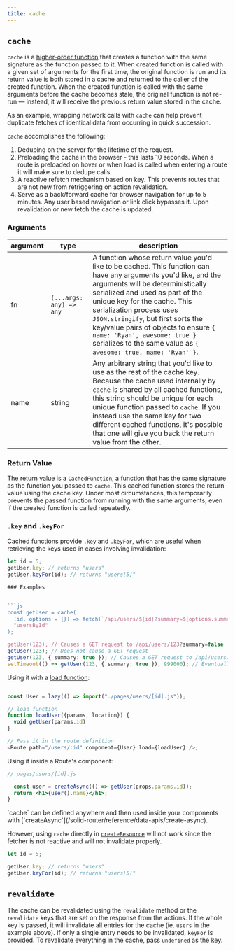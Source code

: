 ```yaml
---
title: cache
---
```


## `cache`

`cache` is a [higher-order function](https://en.wikipedia.org/wiki/Higher-order_function) that creates a function with the same signature as the function passed to it.
When created function is called with a given set of arguments for the first time, the original function is run and its return value is both stored in a cache and returned to the caller of the created function.
When the created function is called with the same arguments before the cache becomes stale, the original function is not re-run — instead, it will receive the previous return value stored in the cache.

As an example, wrapping network calls with `cache` can help prevent duplicate fetches of identical data from occurring in quick succession.

`cache` accomplishes the following:

1. Deduping on the server for the lifetime of the request.
2. Preloading the cache in the browser - this lasts 10 seconds.
   When a route is preloaded on hover or when load is called when entering a route it will make sure to dedupe calls.
3. A reactive refetch mechanism based on key.
   This prevents routes that are not new from retriggering on action revalidation.
4. Serve as a back/forward cache for browser navigation for up to 5 minutes.
   Any user based navigation or link click bypasses it.
   Upon revalidation or new fetch the cache is updated.

### Arguments

| argument | type | description |
| -------- | ---- | ----------- |
| fn | `(...args: any) => any` | A function whose return value you'd like to be cached. This function can have any arguments you'd like, and the arguments will be deterministically serialized and used as part of the unique key for the cache. This serialization process uses `JSON.stringify`, but first sorts the key/value pairs of objects to ensure `{ name: 'Ryan', awesome: true }` serializes to the same value as `{ awesome: true, name: 'Ryan' }`. |
| name | string | Any arbitrary string that you'd like to use as the rest of the cache key. Because the cache used internally by `cache` is shared by all cached functions, this string should be unique for each unique function passed to `cache`. If you instead use the same key for two different cached functions, it's possible that one will give you back the return value from the other. |

### Return Value

The return value is a `CachedFunction`, a function that has the same signature as the function you passed to `cache`.
This cached function stores the return value using the cache key. 
Under most circumstances, this temporarily prevents the passed function from running with the same arguments, even if the created function is called repeatedly.
### `.key` and `.keyFor`

Cached functions provide `.key` and `.keyFor`, which are useful when retrieving the keys used in cases involving invalidation:

```ts
let id = 5;
getUser.key; // returns "users"
getUser.keyFor(id); // returns "users[5]"

### Examples


```js
const getUser = cache(
  (id, options = {}) => fetch(`/api/users/${id}?summary=${options.summary || false}`).then(r => r.json()),
  "usersById"
);

getUser(123); // Causes a GET request to /api/users/123?summary=false
getUser(123); // Does not cause a GET request
getUser(123, { summary: true }); // Causes a GET request to /api/users/123?summary=true
setTimeout(() => getUser(123, { summary: true }), 999000); // Eventually causes another GET request to /api/users/123?summary=true
```

Using it with a [load function](https://docs.solidjs.com/solid-router/reference/load-functions/load):

```js

const User = lazy(() => import("./pages/users/[id].js"));

// load function
function loadUser({params, location}) {
  void getUser(params.id)
}

// Pass it in the route definition
<Route path="/users/:id" component={User} load={loadUser} />;
```

Using it inside a Route's component:

```jsx
// pages/users/[id].js

  const user = createAsync(() => getUser(props.params.id));
  return <h1>{user().name}</h1>;
}
```

<Callout>
  `cache` can be defined anywhere and then used inside your components with [`createAsync`](/solid-router/reference/data-apis/create-async).

However, using `cache` directly in [`createResource`](/reference/basic-reactivity/create-resource) will not work since the fetcher is not reactive and will not invalidate properly.

</Callout>


```ts
let id = 5;

getUser.key; // returns "users"
getUser.keyFor(id); // returns "users[5]"
```

## `revalidate`

The cache can be revalidated using the `revalidate` method or the `revalidate` keys that are set on the response from the actions.
If the whole key is passed, it will invalidate all entries for the cache (ie. `users` in the example above).
If only a single entry needs to be invalidated, `keyFor` is provided.
To revalidate everything in the cache, pass `undefined` as the key.
